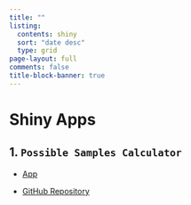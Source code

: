 ```yaml
---
title: ""
listing:
  contents: shiny
  sort: "date desc"
  type: grid
page-layout: full
comments: false
title-block-banner: true
---
```


# Shiny Apps

## 1. `Possible Samples Calculator`

- [App](https://stesiam.shinyapps.io/PossibleSamplesApp/) 

- [GitHub Repository](https://github.com/stesiam/PossibleSamplesApp)